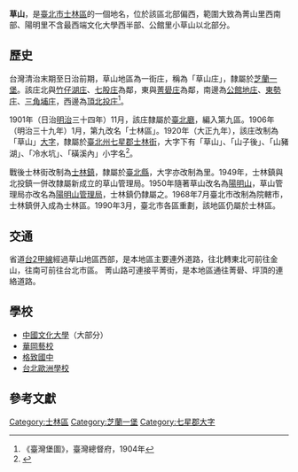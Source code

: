 {{noteTA
|1 = zh-cn:庄; zh-hk:庄; zh-tw:庄;
}}
'''草山'''，是[[臺北市|臺北市]][[士林區|士林區]]的一個地名，位於該區北部偏西，範圍大致為菁山里西南部、陽明里不含最西端文化大學西半部、公館里小草山以北部分。

==歷史==
台灣清治末期至日治前期，草山地區為一街庄，稱為「草山庄」，隸屬於[[芝蘭一堡|芝蘭一堡]]。該庄北與[[竹仔湖庄|竹仔湖庄]]、[[七股_(臺北市)|七股庄]]為鄰，東與[[菁礐庄|菁礐庄]]為鄰，南邊為[[公館地庄|公館地庄]]、[[下東勢|東勢庄]]、[[三角埔_(臺北市)|三角埔庄]]，西邊為[[頂北投庄|頂北投庄]]<ref>《臺灣堡圖》，臺灣總督府，1904年</ref>。

1901年（日治[[明治|明治]]三十四年）11月，該庄隸屬於[[臺北廳|臺北廳]]，編入第九區。1906年（明治三十九年）1月，第九改名「士林區」。1920年（大正九年），該庄改制為「草山」[[大字|大字]]，隸屬於[[臺北州|臺北州]][[七星郡|七星郡]][[士林街|士林街]]，大字下有「草山」、「山子後」、「山豬湖」、「冷水坑」、「磺溪內」小字名<ref name="地圖會說話">{{Cite web |url=http://mapstalk.blogspot.tw/2010/10/1901-2010.html |title=《臺北市沿革 1901-2010》，地圖會說話網站 |accessdate=2016-07-24 |archive-date=2016-08-16 |archive-url=https://web.archive.org/web/20160816203231/http://mapstalk.blogspot.tw/2010/10/1901-2010.html |dead-url=no }}</ref>。

戰後士林街改制為[[士林鎮|士林鎮]]，隸屬於[[臺北縣|臺北縣]]，大字亦改制為里。1949年，士林鎮與北投鎮一併改隸屬新成立的草山管理局。1950年隨著草山改名為[[陽明山|陽明山]]，草山管理局亦改名為[[陽明山管理局|陽明山管理局]]，士林鎮仍隸屬之。1968年7月臺北市改制為院轄市，士林鎮併入成為士林區。1990年3月，臺北市各區重劃，該地區仍屬於士林區。

==交通==
省道[[台2甲線|台2甲線]]經過草山地區西部，是本地區主要連外道路，往北轉東北可前往金山，往南可前往台北市區。
菁山路可連接平菁街，是本地區通往菁礐、坪頂的連絡道路。

==學校==
*[[中國文化大學|中國文化大學]]（大部分）
*[[華岡藝校|華岡藝校]]
*[[格致國中|格致國中]]
*[[台北歐洲學校|台北歐洲學校]]

==參考文獻==
{{reflist}}

{{七星郡}}

[[Category:士林區|Category:士林區]]
[[Category:芝蘭一堡|Category:芝蘭一堡]]
[[Category:七星郡大字|Category:七星郡大字]]